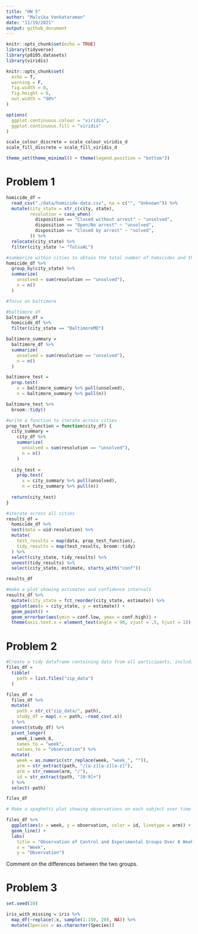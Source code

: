 ```yaml
---
title: "HW 5"
author: "Malvika Venkataraman"
date: "11/19/2021"
output: github_document
---
```


```r
knitr::opts_chunk$set(echo = TRUE)
library(tidyverse)
library(p8105.datasets)
library(viridis)

knitr::opts_chunk$set(
  echo = T,
  warning = F,
  fig.width = 8,
  fig.height = 6,
  out.width = "90%"
)

options(
  ggplot.continuous.colour = "viridis",
  ggplot.continuous.fill = "viridis"
)

scale_colour_discrete = scale_colour_viridis_d
scale_fill_discrete = scale_fill_viridis_d

theme_set(theme_minimal() + theme(legend.position = "bottom"))
```

# Problem 1

```r
homicide_df =
  read_csv("./data/homicide-data.csv", na = c("", "Unknown")) %>%
  mutate(city_state = str_c(city, state),
         resolution = case_when(
           disposition == "Closed without arrest" ~ "unsolved",
           disposition == "Open/No arrest" ~ "unsolved",
           disposition == "Closed by arrest" ~ "solved",
         )) %>%
  relocate(city_state) %>%
  filter(city_state != "TulsaAL")
```

```r
#summarize within cities to obtain the total number of homicides and the number of unsolved homicides (those for which the disposition is “Closed without arrest” or “Open/No arrest”).
homicide_df %>%
  group_by(city_state) %>%
  summarize(
    unsolved = sum(resolution == "unsolved"),
    n = n()
  )
```


```r
#focus on baltimore

#baltimore df
baltimore_df = 
  homicide_df %>%
  filter(city_state == "BaltimoreMD")

baltimore_summary = 
  baltimore_df %>%
  summarize(
    unsolved = sum(resolution == "unsolved"),
    n = n()
  )

baltimore_test =
  prop.test(
    x = baltimore_summary %>% pull(unsolved), 
    n = baltimore_summary %>% pull(n))

baltimore_test %>%
  broom::tidy()
```
```r
#write a function to iterate across cities
prop_test_function = function(city_df) {
  city_summary =
    city_df %>%
    summarize(
      unsolved = sum(resolution == "unsolved"),
      n = n()
    )
  
  city_test =
    prop.test(
      x = city_summary %>% pull(unsolved),
      n = city_summary %>% pull(n))
  
  return(city_test)
}

```

```r
#iterate across all cities
results_df =
  homicide_df %>%
  nest(data = uid:resolution) %>%
  mutate(
    test_results = map(data, prop_test_function),
    tidy_results = map(test_results, broom::tidy)
  ) %>%
  select(city_state, tidy_results) %>%
  unnest(tidy_results) %>%
  select(city_state, estimate, starts_with("conf"))

results_df
```

```r
#make a plot showing estimates and confidence intervals
results_df %>%
  mutate(city_state = fct_reorder(city_state, estimate)) %>%
  ggplot(aes(x = city_state, y = estimate)) +
  geom_point() +
  geom_errorbar(aes(ymin = conf.low, ymax = conf.high)) +
  theme(axis.text.x = element_text(angle = 90, vjust = .5, hjust = 1))
```
# Problem 2

```r
#Create a tidy dataframe containing data from all participants, including the subject ID, arm, and observations over time
files_df = 
  tibble(
    path = list.files("zip_data")
  )

files_df =
  files_df %>%
  mutate(
    path = str_c("zip_data/", path),
    study_df = map(.x = path, ~read_csv(.x))
  ) %>%
  unnest(study_df) %>%
  pivot_longer(
    week_1:week_8,
    names_to = "week",
    values_to = "observation") %>%
  mutate(
    week = as.numeric(str_replace(week, "week_", "")),
    arm = str_extract(path, "/[a-z][a-z][a-z]"),
    arm = str_remove(arm, "/"),
    id = str_extract(path, "[0-9]+")
  ) %>%
  select(-path)

files_df
```

```r
# Make a spaghetti plot showing observations on each subject over time

files_df %>%
  ggplot(aes(x = week, y = observation, color = id, linetype = arm)) +
  geom_line() + 
  labs(
    title = "Observation of Control and Experimental Groups Over 8 Weeks",
    x = "Week",
    y = "Observation")
```
Comment on the differences between the two groups.

# Problem 3

```r
set.seed(10)

iris_with_missing = iris %>% 
  map_df(~replace(.x, sample(1:150, 20), NA)) %>%
  mutate(Species = as.character(Species))
```

